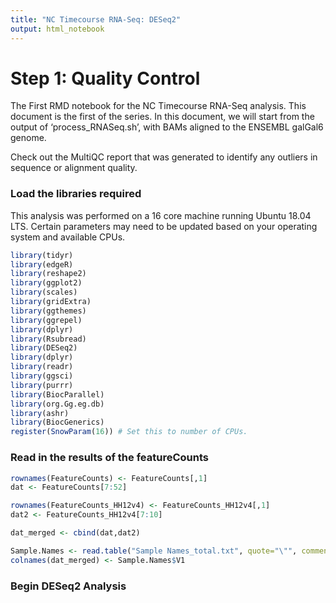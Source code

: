 ```yaml
---
title: "NC Timecourse RNA-Seq: DESeq2"
output: html_notebook
---
```

# Step 1: Quality Control
The First RMD notebook for the NC Timecourse RNA-Seq analysis. This document is the first of the series.
In this document, we will start from the output of 'process_RNASeq.sh', with BAMs aligned to the ENSEMBL
galGal6 genome.



Check out the MultiQC report that was generated to identify any outliers in sequence or alignment quality.


### Load the libraries required
This analysis was performed on a 16 core machine running Ubuntu 18.04 LTS. Certain parameters may need to be updated based on your operating system and available CPUs.
```r
library(tidyr)
library(edgeR)
library(reshape2)
library(ggplot2)
library(scales)
library(gridExtra)
library(ggthemes)
library(ggrepel)
library(dplyr)
library(Rsubread)
library(DESeq2)
library(dplyr)
library(readr)
library(ggsci)
library(purrr)
library(BiocParallel)
library(org.Gg.eg.db)
library(ashr)
library(BiocGenerics)
register(SnowParam(16)) # Set this to number of CPUs.
```

### Read in the results of the featureCounts
```r
rownames(FeatureCounts) <- FeatureCounts[,1]
dat <- FeatureCounts[7:52]

rownames(FeatureCounts_HH12v4) <- FeatureCounts_HH12v4[,1]
dat2 <- FeatureCounts_HH12v4[7:10]

dat_merged <- cbind(dat,dat2)

Sample.Names <- read.table("Sample Names_total.txt", quote="\"", comment.char="")
colnames(dat_merged) <- Sample.Names$V1
```

### Begin DESeq2 Analysis
```r

```

